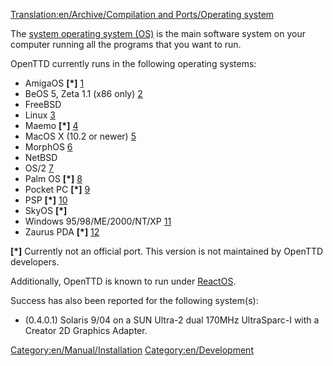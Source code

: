 [[Translation:en/Archive/Compilation and Ports/Operating system]]
[[Category:en/Manual/Installation]]
[[Category:en/Development]]

The [https://www.wikipedia.org/wiki/en:Operating system operating system (OS)] is the main software system on your computer running all the programs that you want to run.

OpenTTD currently runs in the following operating systems:
* AmigaOS <strong>[*]</strong> [http://www.os4depot.net/index.php?function=showfile&file=game/strategy/openttd.lha]
* BeOS 5, Zeta 1.1 (x86 only) [http://bebits.com/app/3810]
* FreeBSD
* Linux [http://sourceforge.net/project/showfiles.php?group_id=103924&package_id=111717]
* Maemo <strong>[*]</strong> [http://openttd.toimii.net/maemo/]
* MacOS X (10.2 or newer) [http://sourceforge.net/project/showfiles.php?group_id=103924&package_id=111717]
* MorphOS [http://sourceforge.net/project/showfiles.php?group_id=103924&package_id=111717]
* NetBSD
* OS/2 [http://sourceforge.net/project/showfiles.php?group_id=103924&package_id=111717]
* Palm OS <strong>[*]</strong> [http://www.esoftinteractive.com/openttd.html]
* Pocket PC <strong>[*]</strong> [http://www.esoftinteractive.com/openttd.html]
* PSP <strong>[*]</strong> [http://openttd.teamjak.net/]
* SkyOS <strong>[*]</strong>
* Windows 95/98/ME/2000/NT/XP [http://sourceforge.net/project/showfiles.php?group_id=103924&package_id=111717]
* Zaurus PDA <strong>[*]</strong> [http://zsi2.stonekeep.com/index.php?v=d&a=2127]

<strong>[*]</strong> Currently not an official port. This version is not maintained by OpenTTD developers.

Additionally, OpenTTD is known to run under [http://www.reactos.com/ ReactOS].


Success has also been reported for the following system(s):
* (0.4.0.1) Solaris 9/04 on a SUN Ultra-2 dual 170MHz UltraSparc-I with a Creator 2D Graphics Adapter.